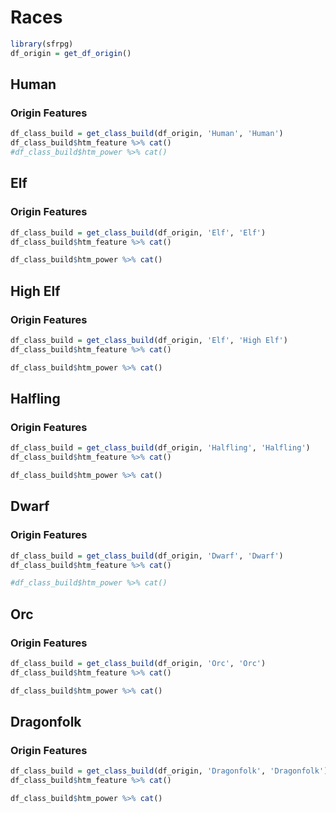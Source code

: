 # Races

```r
library(sfrpg)
df_origin = get_df_origin()
```


## Human

### Origin Features
```r
df_class_build = get_class_build(df_origin, 'Human', 'Human') 
df_class_build$htm_feature %>% cat()
#df_class_build$htm_power %>% cat()
```

## Elf

### Origin Features
```r
df_class_build = get_class_build(df_origin, 'Elf', 'Elf') 
df_class_build$htm_feature %>% cat()

df_class_build$htm_power %>% cat()
```

## High Elf

### Origin Features
```r
df_class_build = get_class_build(df_origin, 'Elf', 'High Elf') 
df_class_build$htm_feature %>% cat()

df_class_build$htm_power %>% cat()
```



## Halfling

### Origin Features
```r
df_class_build = get_class_build(df_origin, 'Halfling', 'Halfling') 
df_class_build$htm_feature %>% cat()

df_class_build$htm_power %>% cat()
```

## Dwarf

### Origin Features
```r
df_class_build = get_class_build(df_origin, 'Dwarf', 'Dwarf') 
df_class_build$htm_feature %>% cat()

#df_class_build$htm_power %>% cat()
```

## Orc

### Origin Features
```r
df_class_build = get_class_build(df_origin, 'Orc', 'Orc') 
df_class_build$htm_feature %>% cat()

df_class_build$htm_power %>% cat()
```

## Dragonfolk

### Origin Features
```r
df_class_build = get_class_build(df_origin, 'Dragonfolk', 'Dragonfolk') 
df_class_build$htm_feature %>% cat()

df_class_build$htm_power %>% cat()
```

